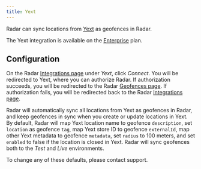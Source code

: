 ```yaml
---
title: Yext
---
```


Radar can sync locations from [Yext](http://www.yext.com) as geofences in Radar.

The Yext integration is available on the [Enterprise](https://radar.io/pricing) plan.

## Configuration

On the Radar [Integrations page](/integrations) under *Yext*, click *Connect*. You will be redirected to Yext, where you can authorize Radar. If authorization succeeds, you will be redirected to the Radar [Geofences page](/geofences). If authorization fails, you will be redirected back to the Radar [Integrations page](/integrations).

Radar will automatically sync all locations from Yext as geofences in Radar, and keep geofences in sync when you create or update locations in Yext. By default, Radar will map Yext location name to geofence `description`, set `location` as geofence `tag`, map Yext store ID to geofence `externalId`, map other Yext metadata to geofence `metadata`, set `radius` to 100 meters, and set `enabled` to false if the location is closed in Yext. Radar will sync geofences both to the *Test* and *Live* environments.

To change any of these defaults, please contact support.
